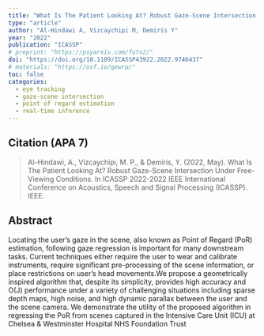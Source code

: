 ```yaml
---
title: "What Is The Patient Looking At? Robust Gaze-Scene Intersection Under Free-Viewing Conditions"
type: "article"
author: "Al-Hindawi A, Vizcaychipi M, Demiris Y"
year: "2022"
publication: "ICASSP"
# preprint: "https://psyarxiv.com/futv2/"
doi: "https://doi.org/10.1109/ICASSP43922.2022.9746437"
# materials: "https://osf.io/gewrp/"
toc: false
categories:
  - eye tracking
  - gaze-scene intersection
  - point of regard estimation
  - real-time inference
---
```


## Citation (APA 7)

> Al-Hindawi, A., Vizcaychipi, M. P., & Demiris, Y. (2022, May). What Is The Patient Looking At? Robust Gaze-Scene Intersection Under Free-Viewing Conditions. In ICASSP 2022-2022 IEEE International Conference on Acoustics, Speech and Signal Processing (ICASSP). IEEE.
 
## Abstract

Locating the user’s gaze in the scene, also known as Point of Regard (PoR) estimation, following gaze regression is important for many downstream tasks. Current techniques either require the user to wear and calibrate instruments, require significant pre-processing of the scene information, or place restrictions on user’s head movements.We propose a geometrically inspired algorithm that, despite its simplicity, provides high accuracy and O(J) performance under a variety of challenging situations including sparse depth maps, high noise, and high dynamic parallax between the user and the scene camera. We demonstrate the utility of the proposed algorithm in regressing the PoR from scenes captured in the Intensive Care Unit (ICU) at Chelsea & Westminster Hospital NHS Foundation Trust









